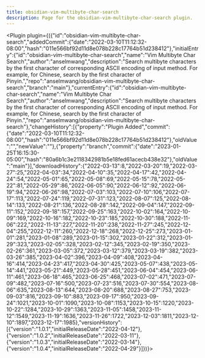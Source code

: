 ---
title: obsidian-vim-multibyte-char-search
description: Page for the obsidian-vim-multibyte-char-search plugin.
---


<Plugin plugin={({"id":"obsidian-vim-multibyte-char-search","addedCommit":{"date":"2022-03-10T11:12:32-08:00","hash":"011e566bf92d11d8e078b228c17764b51d238412"},"initialEntry":{"id":"obsidian-vim-multibyte-char-search","name":"Vim Multibyte Char Search","author":"anselmwang","description":"Search multibyte characters by the first character of corresponding ASCII encoding of input method. For example, for Chinese, search by the first character of Pinyin.","repo":"anselmwang/obsidian-vim-multibyte-char-search","branch":"main"},"currentEntry":{"id":"obsidian-vim-multibyte-char-search","name":"Vim Multibyte Char Search","author":"anselmwang","description":"Search multibyte characters by the first character of corresponding ASCII encoding of input method. For example, for Chinese, search by the first character of Pinyin.","repo":"anselmwang/obsidian-vim-multibyte-char-search"},"changeHistory":[{"property":"Plugin Added","commit":{"date":"2022-03-10T11:12:32-08:00","hash":"011e566bf92d11d8e078b228c17764b51d238412"},"oldValue":"","newValue":""},{"property":"branch","commit":{"date":"2023-01-25T16:15:30-05:00","hash":"80a6b1c3e2118342981b5e18fed61acecb438e32"},"oldValue":"main"}],"downloadHistory":{"2022-03-13":8,"2022-03-20":19,"2022-03-27":25,"2022-04-03":34,"2022-04-10":35,"2022-04-17":42,"2022-04-24":54,"2022-05-01":65,"2022-05-08":69,"2022-05-15":78,"2022-05-22":81,"2022-05-29":86,"2022-06-05":90,"2022-06-12":92,"2022-06-19":94,"2022-06-26":98,"2022-07-03":103,"2022-07-10":106,"2022-07-17":113,"2022-07-24":119,"2022-07-31":123,"2022-08-07":125,"2022-08-14":133,"2022-08-21":136,"2022-08-28":142,"2022-09-04":147,"2022-09-11":152,"2022-09-18":157,"2022-09-25":163,"2022-10-02":164,"2022-10-09":169,"2022-10-16":182,"2022-10-23":185,"2022-10-30":188,"2022-11-06":222,"2022-11-13":227,"2022-11-20":238,"2022-11-27":245,"2022-12-04":255,"2022-12-11":260,"2022-12-18":268,"2022-12-25":273,"2023-01-01":281,"2023-01-08":289,"2023-01-15":302,"2023-01-22":312,"2023-01-29":323,"2023-02-05":328,"2023-02-12":345,"2023-02-19":350,"2023-02-26":361,"2023-03-05":372,"2023-03-12":379,"2023-03-19":382,"2023-03-26":385,"2023-04-02":396,"2023-04-09":408,"2023-04-16":414,"2023-04-23":417,"2023-04-30":425,"2023-05-07":438,"2023-05-14":441,"2023-05-21":449,"2023-05-28":451,"2023-06-04":454,"2023-06-11":461,"2023-06-18":465,"2023-06-25":468,"2023-07-02":471,"2023-07-09":482,"2023-07-16":500,"2023-07-23":516,"2023-07-30":554,"2023-08-06":635,"2023-08-13":644,"2023-08-20":688,"2023-08-27":753,"2023-09-03":816,"2023-09-10":883,"2023-09-17":950,"2023-09-24":1021,"2023-10-01":1090,"2023-10-08":1153,"2023-10-15":1220,"2023-10-22":1284,"2023-10-29":1363,"2023-11-05":1458,"2023-11-12":1549,"2023-11-19":1636,"2023-11-26":1722,"2023-12-03":1811,"2023-12-10":1897,"2023-12-17":1985},"versionHistory":[{"version":"1.0.1","initialReleaseDate":"2022-04-12"},{"version":"1.0.2","initialReleaseDate":"2022-03-11"},{"version":"1.0.3","initialReleaseDate":"2022-03-14"},{"version":"1.0.4","initialReleaseDate":"2022-04-29"}]})}></Plugin>